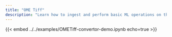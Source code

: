 ```yaml
---
title: "OME Tiff"
description: "Learn how to ingest and perform basic ML operations on the MNIST dense dataset."
---
```



{{< embed ../../examples/OMETiff-convertor-demo.ipynb echo=true >}}
